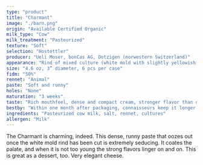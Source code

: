 ```yaml
---
type: "product"
title: "Charmant"
image: "./barn.png"
origin: "Available Certified Organic"
milk_type: "Cow"
milk_treatment: "Pasteurized"
texture: "Soft"
selection: "Hostettler"
producer: "Ueli Moser, bonCas AG, Dotzigen (norwestern Switzerland)"
appearance: "Rind of mixed culture (white mold with slightly yellowish smear)"
size: "4.6 oz, 3” diameter, 6 pcs per case"
fidm: "50%"
rennet: "Animal"
paste: "Soft and runny"
holes: "None"
maturation: "3 weeks"
taste: "Rich mouthfeel, dense and compact cream, stronger flavor than other Moser products"
bestby: "Within one month after packaging, connaisseurs keep it longer."
ingredients: "Pasteurized cow milk, salt, rennet, cultures"
allergen: "Milk"
---
```


The Charmant is charming, indeed. This dense, runny paste that oozes out once the white mold rind has been cut is extremely seducing. It coates the palate, and when it is not too young the strong flavors linger on and on. This is great as a dessert, too. Very elegant cheese.